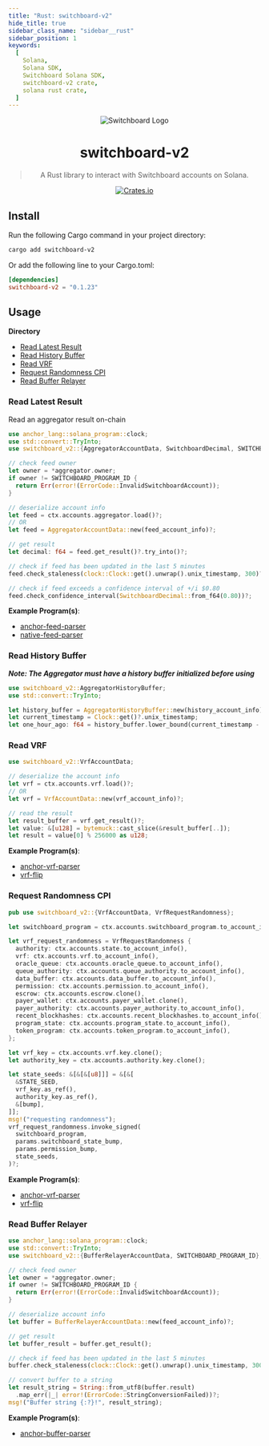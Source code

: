 ```yaml
---
title: "Rust: switchboard-v2"
hide_title: true
sidebar_class_name: "sidebar__rust"
sidebar_position: 1
keywords:
  [
    Solana,
    Solana SDK,
    Switchboard Solana SDK,
    switchboard-v2 crate,
    solana rust crate,
  ]
---
```


<div align="center">

![Switchboard Logo](https://github.com/switchboard-xyz/sbv2-core/raw/main/website/static/img/icons/switchboard/avatar.png)

# switchboard-v2

> A Rust library to interact with Switchboard accounts on Solana.

[![Crates.io](https://img.shields.io/crates/v/switchboard-v2?label=switchboard-v2&logo=rust)](https://crates.io/crates/switchboard-v2)

</div>

## Install

Run the following Cargo command in your project directory:

```bash
cargo add switchboard-v2
```

Or add the following line to your Cargo.toml:

```toml
[dependencies]
switchboard-v2 = "0.1.23"
```

## Usage

**Directory**

- [Read Latest Result](#read-latest-result)
- [Read History Buffer](#read-history-buffer)
- [Read VRF](#read-vrf)
- [Request Randomness CPI](#request-randomness-cpi)
- [Read Buffer Relayer](#read-buffer-relayer)

### Read Latest Result

Read an aggregator result on-chain

```rust
use anchor_lang::solana_program::clock;
use std::convert::TryInto;
use switchboard_v2::{AggregatorAccountData, SwitchboardDecimal, SWITCHBOARD_PROGRAM_ID};

// check feed owner
let owner = *aggregator.owner;
if owner != SWITCHBOARD_PROGRAM_ID {
  return Err(error!(ErrorCode::InvalidSwitchboardAccount));
}

// deserialize account info
let feed = ctx.accounts.aggregator.load()?;
// OR
let feed = AggregatorAccountData::new(feed_account_info)?;

// get result
let decimal: f64 = feed.get_result()?.try_into()?;

// check if feed has been updated in the last 5 minutes
feed.check_staleness(clock::Clock::get().unwrap().unix_timestamp, 300)?;

// check if feed exceeds a confidence interval of +/i $0.80
feed.check_confidence_interval(SwitchboardDecimal::from_f64(0.80))?;
```

**Example Program(s)**:

- [anchor-feed-parser](https://github.com/switchboard-xyz/sbv2-solana/blob/main/programs/anchor-feed-parser/src/lib.rs)
- [native-feed-parser](https://github.com/switchboard-xyz/sbv2-solana/blob/main/programs/native-feed-parser/src/lib.rs)

### Read History Buffer

**_Note: The Aggregator must have a history buffer initialized before using_**

```rust
use switchboard_v2::AggregatorHistoryBuffer;
use std::convert::TryInto;

let history_buffer = AggregatorHistoryBuffer::new(history_account_info)?;
let current_timestamp = Clock::get()?.unix_timestamp;
let one_hour_ago: f64 = history_buffer.lower_bound(current_timestamp - 3600).unwrap().try_into()?;
```

### Read VRF

```rust
use switchboard_v2::VrfAccountData;

// deserialize the account info
let vrf = ctx.accounts.vrf.load()?;
// OR
let vrf = VrfAccountData::new(vrf_account_info)?;

// read the result
let result_buffer = vrf.get_result()?;
let value: &[u128] = bytemuck::cast_slice(&result_buffer[..]);
let result = value[0] % 256000 as u128;
```

**Example Program(s)**:

- [anchor-vrf-parser](https://github.com/switchboard-xyz/sbv2-solana/blob/main/programs/anchor-vrf-parser/src/actions/update_result.rs)
- [vrf-flip](https://github.com/switchboard-xyz/vrf-flip)

### Request Randomness CPI

```rust
pub use switchboard_v2::{VrfAccountData, VrfRequestRandomness};

let switchboard_program = ctx.accounts.switchboard_program.to_account_info();

let vrf_request_randomness = VrfRequestRandomness {
  authority: ctx.accounts.state.to_account_info(),
  vrf: ctx.accounts.vrf.to_account_info(),
  oracle_queue: ctx.accounts.oracle_queue.to_account_info(),
  queue_authority: ctx.accounts.queue_authority.to_account_info(),
  data_buffer: ctx.accounts.data_buffer.to_account_info(),
  permission: ctx.accounts.permission.to_account_info(),
  escrow: ctx.accounts.escrow.clone(),
  payer_wallet: ctx.accounts.payer_wallet.clone(),
  payer_authority: ctx.accounts.payer_authority.to_account_info(),
  recent_blockhashes: ctx.accounts.recent_blockhashes.to_account_info(),
  program_state: ctx.accounts.program_state.to_account_info(),
  token_program: ctx.accounts.token_program.to_account_info(),
};

let vrf_key = ctx.accounts.vrf.key.clone();
let authority_key = ctx.accounts.authority.key.clone();

let state_seeds: &[&[&[u8]]] = &[&[
  &STATE_SEED,
  vrf_key.as_ref(),
  authority_key.as_ref(),
  &[bump],
]];
msg!("requesting randomness");
vrf_request_randomness.invoke_signed(
  switchboard_program,
  params.switchboard_state_bump,
  params.permission_bump,
  state_seeds,
)?;
```

**Example Program(s)**:

- [anchor-vrf-parser](https://github.com/switchboard-xyz/sbv2-solana/blob/main/programs/anchor-vrf-parser/src/actions/request_result.rs)
- [vrf-flip](https://github.com/switchboard-xyz/vrf-flip)

### Read Buffer Relayer

```rust
use anchor_lang::solana_program::clock;
use std::convert::TryInto;
use switchboard_v2::{BufferRelayerAccountData, SWITCHBOARD_PROGRAM_ID};

// check feed owner
let owner = *aggregator.owner;
if owner != SWITCHBOARD_PROGRAM_ID {
  return Err(error!(ErrorCode::InvalidSwitchboardAccount));
}

// deserialize account info
let buffer = BufferRelayerAccountData::new(feed_account_info)?;

// get result
let buffer_result = buffer.get_result();

// check if feed has been updated in the last 5 minutes
buffer.check_staleness(clock::Clock::get().unwrap().unix_timestamp, 300)?;

// convert buffer to a string
let result_string = String::from_utf8(buffer.result)
  .map_err(|_| error!(ErrorCode::StringConversionFailed))?;
msg!("Buffer string {:?}!", result_string);
```

**Example Program(s)**:

- [anchor-buffer-parser](https://github.com/switchboard-xyz/sbv2-solana/blob/main/programs/anchor-buffer-parser/src/lib.rs)
